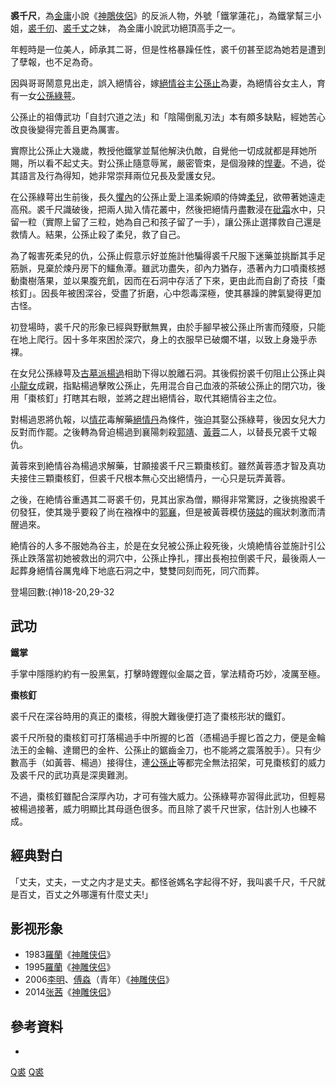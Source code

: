 {{多個問題|
{{no footnotes|time=2019-09-13T14:37:32+00:00}}
{{refimprove|time=2019-09-13T14:37:32+00:00}}
{{in-universe|time=2013-12-01T02:06:29+00:00}}
}}
{{金庸人物
|称呼=公孫夫人/裘谷主/主母(絕情谷弟子專稱)
|姓名=裘千尺
|绰号=鐵掌蓮花
|法号=
|小说=[[神鵰俠侶|神鵰俠侶]]
|门派=[[絕情谷|絕情谷]]谷主夫人兼代谷主<br>[[鐵掌幫|鐵掌幫]]
|头衔=
|师父=[[裘千仞|裘千仞]](二哥)
|徒弟=[[公孫止|公孫止]](丈夫，後決裂，成為仇人)
|血缘=[[裘千丈|裘千丈]] (大哥)<br />[[裘千仞|裘千仞]] (二哥)<br />[[公孫止|公孫止]](夫)<br />[[公孫綠萼|公孫綠萼]](女兒)
|内功=[[棗核釘|棗核釘]]
|轻功= 水上飄
|武功=[[鐵掌|鐵掌]]<br>鐵掌幫武功
|兵器=棗核

}}'''裘千尺'''，為[[金庸|金庸]]小說《[[神鵰俠侶|神鵰俠侶]]》的反派人物，外號「鐵掌蓮花」，為鐵掌幫三小姐，[[裘千仞|裘千仞]]、[[裘千丈|裘千丈]]之妹， 為金庸小說武功絕頂高手之一。

年輕時是一位美人，師承其二哥，但是性格暴躁任性，裘千仞甚至認為她若是遭到了孽報，也不足為奇。

因與哥哥鬧意見出走，誤入絕情谷，嫁[[絕情谷|絕情谷]]主[[公孫止|公孫止]]為妻，為絕情谷女主人，育有一女[[公孫綠萼|公孫綠萼]]。

公孫止的祖傳武功「自封穴道之法」和「陰陽倒亂刃法」本有頗多缺點，經她苦心改良後變得完善且更為厲害。

實際比公孫止大幾歲，教授他鐵掌並幫他解決仇敵，自覺他一切成就都是拜她所賜，所以看不起丈夫。對公孫止隨意辱駡，嚴密管束，是個潑辣的[[悍妻|悍妻]]。不過，從其語言及行為得知，她非常崇拜兩位兄長及愛護女兒。

在公孫綠萼出生前後，長久[[懼內|懼內]]的公孫止愛上溫柔婉順的侍婢[[柔兒|柔兒]]，欲帶著她遠走高飛。裘千尺識破後，把兩人拋入情花叢中，然後把絕情丹盡數浸在[[砒霜|砒霜]]水中，只留一粒（實際上留了三粒，她為自己和孩子留了一手），讓公孫止選擇救自己還是救情人。結果，公孫止殺了柔兒，救了自己。

為了報害死柔兒的仇，公孫止假意示好並施計他騙得裘千尺服下迷藥並挑斷其手足筋脈，見棄於煉丹房下的鱷魚潭。雖武功盡失，卻內力猶存，憑著內力口噴棗核撼動棗樹落果，並以果腹充飢，因而在石洞中存活了下來，更由此而自創了奇技「棗核釘」。因長年被困深谷，受盡了折磨，心中怨毒深極，使其暴躁的脾氣變得更加古怪。

初登場時，裘千尺的形象已經與野獸無異，由於手腳早被公孫止所害而殘廢，只能在地上爬行。因十多年來困於深穴，身上的衣服早已破爛不堪，以致上身幾乎赤裸。

在女兒公孫綠萼及[[古墓派|古墓派]][[楊過|楊過]]相助下得以脫離石洞。其後假扮裘千仞阻止公孫止與[[小龍女|小龍女]]成親，指點楊過擊敗公孫止，先用混合自己血液的茶破公孫止的閉穴功，後用「棗核釘」打瞎其右眼，並將之趕出絕情谷，取代其絕情谷主之位。

對楊過恩將仇報，以[[情花|情花]]毒解藥[[絕情丹|絕情丹]]為條件，強迫其娶公孫綠萼，後因女兒大力反對而作罷。之後轉為脅迫楊過到襄陽刺殺[[郭靖|郭靖]]、[[黃蓉|黃蓉]]二人，以替長兄裘千丈報仇。

黃蓉來到絶情谷為楊過求解藥，甘願接裘千尺三顆棗核釘。雖然黃蓉憑才智及真功夫接住三顆棗核釘，但裘千尺根本無心交出絕情丹，一心只是玩弄黃蓉。

之後，在絶情谷重遇其二哥裘千仞，見其出家為僧，顯得非常驚訝，之後挑撥裘千仞發狂，使其幾乎要殺了尚在襁褓中的[[郭襄|郭襄]]，但是被黃蓉模仿[[瑛姑|瑛姑]]的瘋狀刺激而清醒過來。

絶情谷的人多不服她為谷主，於是在女兒被公孫止殺死後，火燒絶情谷並施計引公孫止跌落當初她被救出的洞穴中，公孫止挣扎，揮出長袍拉倒裘千尺，最後兩人一起葬身絕情谷厲鬼峰下地底石洞之中，雙雙同刻而死，同穴而葬。


登場回數:(神)18-20,29-32

==武功==
'''鐵掌'''

手掌中隱隱約約有一股黑氣，打擊時鏗鏗似金屬之音，掌法精奇巧妙，凌厲至極。

'''棗核釘'''

裘千尺在深谷時用的真正的棗核，得脫大難後便打造了棗核形狀的鐵釘。

裘千尺所發的棗核釘可打落楊過手中所握的匕首（憑楊過手握匕首之力，便是金輪法王的金輪、達爾巴的金杵、公孫止的鋸齒金刀，也不能將之震落脫手）。只有少數高手（如黃蓉、楊過）接得住，連[[公孫止|公孫止]]等都完全無法招架，可見棗核釘的威力及裘千尺的武功真是深奧難測。

不過，棗核釘雖配合深厚內功，才可有強大威力。公孫綠萼亦習得此武功，但輕易被楊過接著，威力明顯比其母遜色很多。而且除了裘千尺世家，估計別人也練不成。

==經典對白==
「丈夫，丈夫，一丈之内才是丈夫。都怪爸媽名字起得不好，我叫裘千尺，千尺就是百丈，百丈之外哪還有什麼丈夫!」

==影视形象==
*1983[[羅蘭_(香港)|羅蘭]]《[[神雕侠侣|神雕侠侣]]》
*1995[[羅蘭_(香港)|羅蘭]]《[[神雕侠侣|神雕侠侣]]》
*2006[[李明|李明]]、[[傅淼|傅淼]]（青年）《[[神雕侠侣|神雕侠侣]]》
*2014[[张茜|张茜]]《[[神雕侠侣|神雕侠侣]]》

== 參考資料 ==
*{{Cite book | author = 陳墨 | title = 《眾生之相－金庸小說人物談(上)》 | location = 臺灣 | publisher = 風雲時代 | date = 2001-10-15 | pages = 211-220頁 | ISBN = 9575697081 | language = zh-hant  }}

[[Category:金庸筆下虛構角色|Q裘]]
[[Category:神鵰俠侶角色|Q裘]]